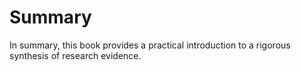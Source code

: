# Summary

In summary, this book provides a practical introduction to a rigorous synthesis of research evidence.